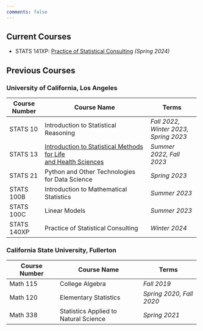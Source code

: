 ```yaml
---
comments: false
---
```


## Current Courses

-   STATS 141XP: [Practice of Statistical Consulting](/teaching/stats140xp.qmd) *(Spring 2024)*

## Previous Courses

### University of California, Los Angeles

+----------------------------+------------------------------------------------------------------------------------+---------------------------------------+
| Course Number              | Course Name                                                                        | Terms                                 |
+============================+====================================================================================+=======================================+
| STATS 10                   | Introduction to Statistical Reasoning                                              | *Fall 2022, Winter 2023, Spring 2023* |
+----------------------------+------------------------------------------------------------------------------------+---------------------------------------+
| STATS 13                   | [Introduction to Statistical Methods for Life](https://ucla-stats13.netlify.app)[\ | *Summer 2022, Fall 2023*              |
|                            | ](#0)[and Health Sciences](https://ucla-stats13.netlify.app)                       |                                       |
+----------------------------+------------------------------------------------------------------------------------+---------------------------------------+
| STATS 21                   | Python and Other Technologies for Data Science                                     | *Spring 2023*                         |
+----------------------------+------------------------------------------------------------------------------------+---------------------------------------+
| STATS 100B                 | Introduction to Mathematical Statistics                                            | *Summer 2023*                         |
+----------------------------+------------------------------------------------------------------------------------+---------------------------------------+
| STATS 100C                 | Linear Models                                                                      | *Summer 2023*                         |
+----------------------------+------------------------------------------------------------------------------------+---------------------------------------+
| STATS 140XP                | Practice of Statistical Consulting                                                 | *Winter 2024*                         |
+----------------------------+------------------------------------------------------------------------------------+---------------------------------------+

### California State University, Fullerton

+------------------------+---------------------------------------+--------------------------+
| Course Number          | Course Name                           | Terms                    |
+========================+=======================================+==========================+
| Math 115               | College Algebra                       | *Fall 2019*              |
+------------------------+---------------------------------------+--------------------------+
| Math 120               | Elementary Statistics                 | *Spring 2020, Fall 2020* |
+------------------------+---------------------------------------+--------------------------+
| Math 338               | Statistics Applied to Natural Science | *Spring 2021*            |
+------------------------+---------------------------------------+--------------------------+
